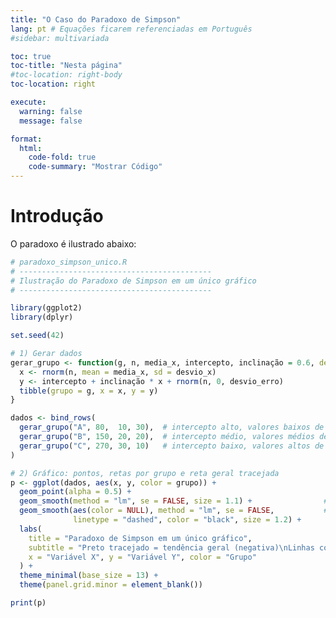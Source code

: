 ```yaml
---
title: "O Caso do Paradoxo de Simpson"
lang: pt # Equações ficarem referenciadas em Português
#sidebar: multivariada

toc: true
toc-title: "Nesta página"
#toc-location: right-body
toc-location: right

execute: 
  warning: false
  message: false

format:
  html:
    code-fold: true
    code-summary: "Mostrar Código"
---
```


# Introdução

O paradoxo é ilustrado abaixo:

```r
# paradoxo_simpson_unico.R
# -------------------------------------------
# Ilustração do Paradoxo de Simpson em um único gráfico
# -------------------------------------------

library(ggplot2)
library(dplyr)

set.seed(42)

# 1) Gerar dados
gerar_grupo <- function(g, n, media_x, intercepto, inclinação = 0.6, desvio_x = 4, desvio_erro = 3) {
  x <- rnorm(n, mean = media_x, sd = desvio_x)
  y <- intercepto + inclinação * x + rnorm(n, 0, desvio_erro)
  tibble(grupo = g, x = x, y = y)
}

dados <- bind_rows(
  gerar_grupo("A", 80,  10, 30),  # intercepto alto, valores baixos de x
  gerar_grupo("B", 150, 20, 20),  # intercepto médio, valores médios de x
  gerar_grupo("C", 270, 30, 10)   # intercepto baixo, valores altos de x
)

# 2) Gráfico: pontos, retas por grupo e reta geral tracejada
p <- ggplot(dados, aes(x, y, color = grupo)) +
  geom_point(alpha = 0.5) +
  geom_smooth(method = "lm", se = FALSE, size = 1.1) +                # ajustes por grupo
  geom_smooth(aes(color = NULL), method = "lm", se = FALSE,           # ajuste geral
              linetype = "dashed", color = "black", size = 1.2) +
  labs(
    title = "Paradoxo de Simpson em um único gráfico",
    subtitle = "Preto tracejado = tendência geral (negativa)\nLinhas coloridas = tendências dentro dos grupos (positivas)",
    x = "Variável X", y = "Variável Y", color = "Grupo"
  ) +
  theme_minimal(base_size = 13) +
  theme(panel.grid.minor = element_blank())

print(p)
```

